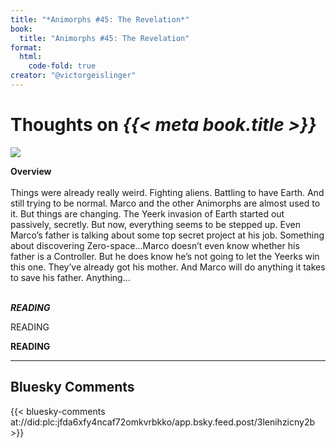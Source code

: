 ```yaml
---
title: "*Animorphs #45: The Revelation*"
book:
  title: "Animorphs #45: The Revelation"
format:
  html:
    code-fold: true
creator: "@victorgeislinger"
---
```


# Thoughts on *{{< meta book.title >}}*

::: {layout="[30,70]"}
![](https://books.google.com/books/content?id=miWGDwAAQBAJ&printsec=frontcover&img=2)

**Overview** <br/>
<br/>
Things were already really weird. Fighting aliens. Battling to have Earth. And still trying to be normal. Marco and the other Animorphs are almost used to it. But things are changing. The Yeerk invasion of Earth started out passively, secretly. But now, everything seems to be stepped up. Even Marco's father is talking about some top secret project at his job. Something about discovering Zero-space...Marco doesn't even know whether his father is a Controller. But he does know he's not going to let the Yeerks win this one. They've already got his mother. And Marco will do anything it takes to save his father. Anything...
<br/>
<br/>


:::


***READING***

READING

**READING**

--- 

:::{.callout-note icon=false}

## Bluesky Comments

{{< bluesky-comments at://did:plc:jfda6xfy4ncaf72omkvrbkko/app.bsky.feed.post/3lenihzicny2b >}}


:::
